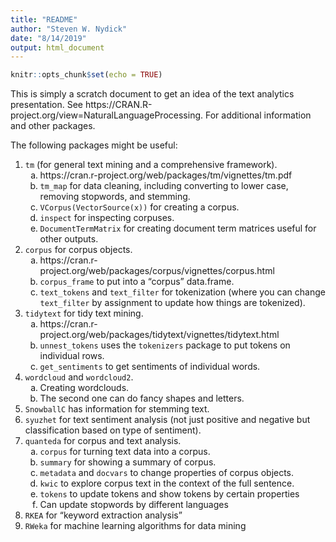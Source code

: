```yaml
---
title: "README"
author: "Steven W. Nydick"
date: "8/14/2019"
output: html_document
---
```


```r
knitr::opts_chunk$set(echo = TRUE)
```

This is simply a scratch document to get an idea of the text analytics presentation.
See https://CRAN.R-project.org/view=NaturalLanguageProcessing. For additional
information and other packages.

The following packages might be useful:

1. `tm` (for general text mining and a comprehensive framework).
    a. https://cran.r-project.org/web/packages/tm/vignettes/tm.pdf
    b. `tm_map` for data cleaning, including converting to lower case, removing
       stopwords, and stemming.
    c. `VCorpus(VectorSource(x))` for creating a corpus.
    d. `inspect` for inspecting corpuses.
    e. `DocumentTermMatrix` for creating document term matrices useful for other
       outputs.
2. `corpus` for corpus objects.
    a. https://cran.r-project.org/web/packages/corpus/vignettes/corpus.html
    b. `corpus_frame` to put into a "corpus" data.frame.
    c. `text_tokens` and `text_filter` for tokenization (where you can change
       `text_filter` by assignment to update how things are tokenized).
3. `tidytext` for tidy text mining.
    a. https://cran.r-project.org/web/packages/tidytext/vignettes/tidytext.html
    b. `unnest_tokens` uses the `tokenizers` package to put tokens on
       individual rows.
    c. `get_sentiments` to get sentiments of individual words.
4. `wordcloud` and `wordcloud2`.
    a. Creating wordclouds.
    b. The second one can do fancy shapes and letters.
5. `SnowballC` has information for stemming text.
6. `syuzhet` for text sentiment analysis (not just positive and negative but
    classification based on type of sentiment).
7. `quanteda` for corpus and text analysis.
    a. `corpus` for turning text data into a corpus.
    b. `summary` for showing a summary of corpus.
    c. `metadata` and `docvars` to change properties of corpus objects.
    d. `kwic` to explore corpus text in the context of the full sentence.
    e. `tokens` to update tokens and show tokens by certain properties
    f. Can update stopwords by different languages
8. `RKEA` for "keyword extraction analysis"
9. `RWeka` for machine learning algorithms for data mining